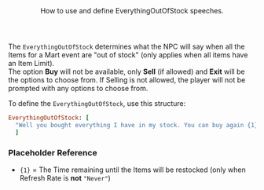 <Header title="EverythingOutOfStock">
  How to use and define EverythingOutOfStock speeches.
</Header>

The `EverythingOutOfStock` determines what the NPC will say when all the Items for a Mart event are "out of stock" (only applies when all items have an Item Limit).
<br/>
The option **Buy** will not be available, only **Sell** (if allowed) and **Exit** will be the options to choose from. If Selling is not allowed, the player will not be prompted with any options to choose from.

<PMSpeeches speech="EverythingOutOfStock"/>

To define the `EverythingOutOfStock`, use this structure:
<br/>
```ruby
EverythingOutOfStock: [
  "Well you bought everything I have in my stock. You can buy again {1}."
  ]
```
### Placeholder Reference
- `{1}` = The Time remaining until the Items will be restocked (only when Refresh Rate is **<Rd>not</Rd>** `"Never"`)
<ImageWithCaption src="/images/documentation/poke-market/EverythingOutOfStock.png" caption="EverythingOutOfStock"/>
